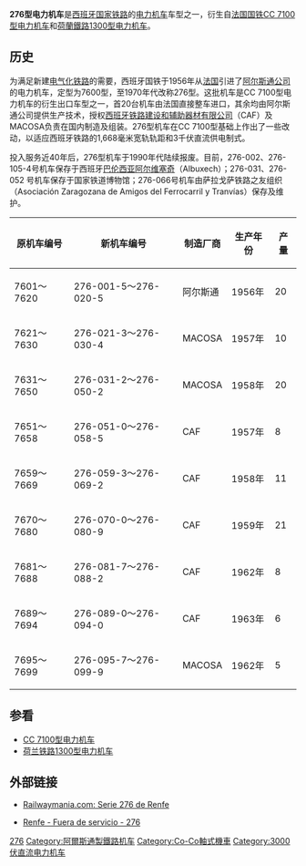 {{noteTA
|G1=Railway
}}
{{Infobox Locomotive
| name = 276
| image = RN276085.JPG
| caption = 位于巴塞罗那弗兰萨站的276-085-8号机车（1982年）
| type = [[电力机车|电力机车]]
| origin = {{FRA}}
| designer = 
| builder = [[阿尔斯通公司|阿尔斯通公司]]<br/>[[铁路建设和辅助器材有限公司|铁路建设和辅助器材有限公司]]<br/>[[MACOSA|MACOSA]]
| buildmodel = 
| ordernumber = 
| serialnumber = 276-001-5～276-099-9<br/>（7601～7699）
| roadnumber = 
| builddate = 1956年—1965年
| totalproduction  = 99台
| user = {{flagicon|ESP}} [[西班牙国家铁路|西班牙国家铁路]]
| railroad = 
| deliverydate = 
| firstrundate = 
| lastrundate = 
| retiredate = 
| scrapdate = 
| nicknames = 
| aarwheels = 
| uicclass = [[Co'Co'|Co'Co']]
| gauge = 1,668毫米
| trucks = 
| bogies = 
| wheeldiameter = 
| axleload = 20吨
| wheelbase = 
| minimumcurve = 
| length = 18,932毫米
| width = 3,055毫米
| height = 3,860毫米
| framesize = 
| weight = 120吨
| sandcap = 
| electricsystem = DC 3000V
| transmission = 直—直流电
| tractionmotors = TA-630-A × 6
| topspeed = 110公里/小时
| sustainedspeed = 
| poweroutput = 2,208千瓦
| tractiveeffort = 225 kN
| factorofadhesion = 
| locobrakes = 
| locobrakepower = 
| locobrakeforce = 
| trainbrakes = 
| safety = 
| notes =
}}
'''276型电力机车'''是[[西班牙国家铁路|西班牙国家铁路]]的[[电力机车|电力机车]]车型之一，衍生自[[法國國家鐵路公司|法国国铁]][[CC_7100型电力机车|CC 7100型电力机车]]和[[荷蘭鐵路|荷蘭鐵路]][[荷兰铁路1300型电力机车|1300型电力机车]]。

== 历史 ==
为满足新建[[电气化铁路|电气化铁路]]的需要，西班牙国铁于1956年从[[法国|法国]]引进了[[阿尔斯通公司|阿尔斯通公司]]的电力机车，定型为7600型，至1970年代改称276型。这批机车是CC 7100型电力机车的衍生出口车型之一，首20台机车由法国直接整车进口，其余均由阿尔斯通公司提供生产技术，授权[[铁路建设和辅助器材有限公司|西班牙铁路建设和辅助器材有限公司]]（CAF）及MACOSA负责在国内制造及组装。276型机车在CC 7100型基础上作出了一些改动，以适应西班牙铁路的1,668毫米宽轨轨距和3千伏直流供电制式。

投入服务近40年后，276型机车于1990年代陆续报废。目前，276-002、276-105-4号机车保存于西班牙[[巴伦西亚|巴伦西亚]][[阿尔维塞奇|阿尔维塞奇]]（Albuxech）；276-031、276-052 号机车保存于国家铁道博物馆；276-066号机车由萨拉戈萨铁路之友组织（Asociación Zaragozana de Amigos del Ferrocarril y Tranvías）保存及维护。

{| class="wikitable" style="width:50%"
|-
! 原机车编号!! 新机车编号 !! 制造厂商 !! 生产年份 !! 产量
|-
|7601～7620 || 276-001-5～276-020-5 || 阿尔斯通 || 1956年 || 20
|-
|7621～7630 || 276-021-3～276-030-4 || MACOSA || 1957年 || 10
|-
|7631～7650 || 276-031-2～276-050-2 || MACOSA || 1958年 || 20
|-
|7651～7658 || 276-051-0～276-058-5 || CAF || 1957年 || 8
|-
|7659～7669 || 276-059-3～276-069-2 || CAF || 1958年 || 11
|-
|7670～7680 || 276-070-0～276-080-9 || CAF || 1959年 || 21
|-
|7681～7688 || 276-081-7～276-088-2 || CAF || 1962年 || 8
|-
|7689～7694 || 276-089-0～276-094-0 || CAF || 1963年 || 6
|-
|7695～7699 || 276-095-7～276-099-9 || MACOSA || 1962年 || 5
|}

== 参看 ==
{{Portal|鐵路|P train.svg}}
* [[CC_7100型电力机车|CC 7100型电力机车]]
* [[荷兰铁路1300型电力机车|荷兰铁路1300型电力机车]]

== 外部链接 ==
{{commonscat|RENFE Class 276}}
* {{es}}[https://web.archive.org/web/20110914113653/http://www.railwaymania.com/cs_img_folder.aspx?fid=31 Railwaymania.com: Serie 276 de Renfe]
* {{es}}[http://www.listadotren.es/motor/series.php?id=282 Renfe - Fuera de servicio - 276] {{Wayback|url=http://www.listadotren.es/motor/series.php?id=282 |date=20210116054556 }}

{{DEFAULTSORT:RENFE 276}}
[[Category:西班牙电力机车|276]]
[[Category:阿爾斯通製鐵路机车|Category:阿爾斯通製鐵路机车]]
[[Category:Co-Co軸式機車|Category:Co-Co軸式機車]]
[[Category:3000伏直流电力机车|Category:3000伏直流电力机车]]